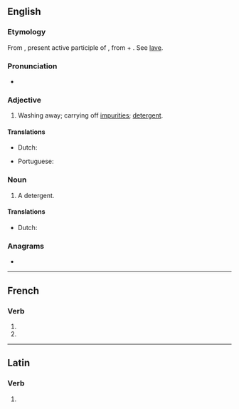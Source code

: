 ==English==

===Etymology===
From {{etyl|la|en}} {{m|la|abluēns}}, present active participle of {{m|la|abluō||I wash off or away; cleanse, purify}}, from {{m|la|ab||from, away from}} + {{m|la|luō||I wash, cleanse}}. See [[lave]].

===Pronunciation===
* {{IPA|/ˈæb.lu.n̩t/|lang=en}}

===Adjective===
{{en-adj}}

# Washing away; carrying off [[impurities]]; [[detergent]].

====Translations====
{{trans-top|washing away}}
* Dutch: {{t+|nl|reinigend}}
{{trans-mid}}
* Portuguese: {{t|pt|abluente}}
{{trans-bottom}}

===Noun===
{{en-noun}}

# {{lb|en|medicine}} A detergent.

====Translations====
{{trans-top|detergent}}
* Dutch: {{t+|nl|reinigingsmiddel|n}}
{{trans-mid}}
{{trans-bottom}}

===Anagrams===
* {{anagrams|en|a=abelntu|bleaunt|blue ant|butenal|tunable}}

----

==French==

===Verb===
{{head|fr|verb form}}

# {{inflection of|abluer||3|p|pres|indc|lang=fr}}
# {{inflection of|abluer||3|p|pres|subj|lang=fr}}

----

==Latin==

===Verb===
{{la-verb-form|abluent}}

# {{inflection of|abluō||3|p|futr|actv|indc|lang=la}}